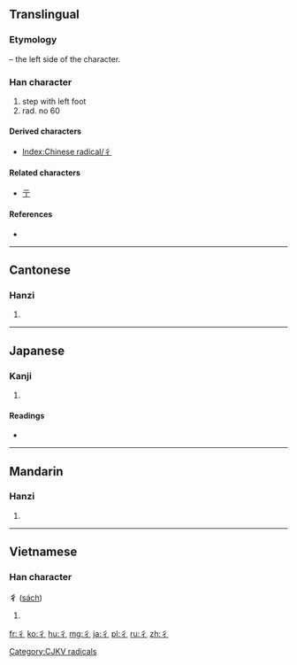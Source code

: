 ==Translingual==
{{stroke order|type=animate}}
===Etymology===
{{Han simp|行}} – the left side of the character.

===Han character===
{{Han char|rn=60|rad=彳|as=00|sn=3|four=2020<sub>2</sub>|canj=竹人 (HO), X竹人 (XHO)}}

# step with left foot
# rad. no 60

====Derived characters====
* [[Index:Chinese radical/彳]]

====Related characters====
* [[亍]]

====References====
* {{Han ref|kx=0365.010|dkj=10037|dj=0684.220|hdz=20811.010|uh=5F73|ud=24435|bh=C94C|bd=51532}}

----

==Cantonese==

===Hanzi===
{{yue-hanzi|jyut=|y=chik1}}

# {{defn|lang=yue|sort=彳00}}

----

==Japanese==

===Kanji===
{{ja-kanji|grade=|rs=彳00}}

# {{defn|lang=ja|sort=彳00}}

====Readings====
* {{ja-readings|on=[[てき]] (teki)|kun=}}

----

==Mandarin==

===Hanzi===
{{cmn-hanzi|pin=[[chì]] ([[chi4]])|wg=ch'ih<sup>4</sup>}}

# {{defn|lang=cmn|sort=彳00}}

----

==Vietnamese==

===Han character===
'''彳''' ([[sách]])

# {{defn|lang=vi}}

[[Category:CJKV radicals]]

[[fr:彳]]
[[ko:彳]]
[[hu:彳]]
[[mg:彳]]
[[ja:彳]]
[[pl:彳]]
[[ru:彳]]
[[zh:彳]]